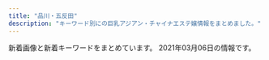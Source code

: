 ```yaml
---
title: "品川・五反田"
description: "キーワード別にの巨乳アジアン・チャイナエステ嬢情報をまとめました。"
---
```


新着画像と新着キーワードをまとめています。
2021年03月06日の情報です。

<DmmAffiliateIns />
<KeywordTable
  shops={
    [
    {
        "name": "\u5eb7\u7984",
        "url": "http://www.kouroku-este.com/",
        "station": "JR\u54c1\u5ddd\u99c5\u9ad8\u8f2a\u53e3",
        "img_links": [
            "http://www.kouroku-este.com/img/staff/aaa/aaa2.jpg",
            "http://www.kouroku-este.com/img/staff/eee/s-eee2.jpg",
            "http://www.kouroku-este.com/img/staff/ccc/ccc1.jpg",
            "http://www.kouroku-este.com/img/menu/info_r.jpg",
            "http://www.kouroku-este.com/img/staff/ggg/ggg1.jpg",
            "http://www.kouroku-este.com/img/staff/fff/s-fff1.jpg",
            "http://www.kouroku-este.com/img/staff/aaa/aaa1.jpg",
            "http://www.kouroku-este.com/img/staff/ccc/ccc2.jpg",
            "http://www.kouroku-este.com/img/system/service02.jpg",
            "http://www.kouroku-este.com/img/top/listmark1.png",
            "http://www.kouroku-este.com/img/staff/eee/s-eee1.jpg",
            "http://www.kouroku-este.com/img/staff/fff/s-fff2.jpg",
            "http://www.kouroku-este.com/img/system/service01.jpg",
            "http://www.kouroku-este.com/img/staff/bbb/bbb1.jpg"
        ],
        "keywords": {
            "C": 15
        }
    },
    {
        "keywords": {},
        "img_links": [
            "http://gotanda.pepper.jp/m049.png",
            "http://gotanda.pepper.jp/gotanda001.jpg",
            "http://gotanda.pepper.jp/m173.jpg",
            "http://gotanda.pepper.jp/1-01.png",
            "http://gotanda.pepper.jp/20151109231038834554.jpg",
            "http://gotanda.pepper.jp/m02272.jpg",
            "http://gotanda.pepper.jp/m048.png"
        ],
        "name": "\u4e94\u53cd\u7530\u30e1\u30c7\u30a3\u30ab\u30eb\u30a8\u30f3",
        "station": "JR\u4e94\u53cd\u7530\u99c5\u897f\u53e3",
        "url": "http://gotanda.pepper.jp/"
    },
    {
        "keywords": {},
        "station": "JR\u4e94\u53cd\u7530\u99c5\u897f\u53e3",
        "img_links": [
            "http://www.relax-cs.com/ncss/top01.jpg",
            "http://www.relax-cs.com/ncss/nav/nav-004.jpg",
            "http://www.relax-cs.com/ncss/nav/nav-005.jpg",
            "http://www.relax-cs.com/ncss/staff01.jpg",
            "http://www.relax-cs.com/ncss/nav/nav-002.jpg",
            "http://www.relax-cs.com/ncss/staff02.jpg",
            "http://www.relax-cs.com/ncss/top03.jpg",
            "http://www.relax-cs.com/ncss/tel.png",
            "http://www.relax-cs.com/ncss/nav/nav-006.jpg",
            "http://www.relax-cs.com/ncss/nav/nav-001.jpg",
            "http://www.relax-cs.com/ncss/nav/nav-003.jpg",
            "http://www.relax-cs.com/ncss/top02-left.jpg"
        ],
        "name": "\u30ea\u30e9\u30af\u30bc\u30fc\u30b7\u30e7\u30f3\u862d",
        "url": "http://www.relax-cs.com/"
    },
    {
        "name": "\u7f8e\u4f36",
        "station": "JR\u4e94\u53cd\u7530\u99c5\u897f\u53e3",
        "url": "http://es-mirei.com/",
        "keywords": {
            "E": 8,
            "87": 4,
            "85": 2,
            "88": 2,
            "86": 2
        },
        "img_links": [
            "http://es-mirei.com/images/store/02.jpg",
            "http://es-mirei.com/staffPhoto/b20170908125528.jpg",
            "http://es-mirei.com/staffPhoto/s20170728165536.jpg",
            "http://es-mirei.com/staffPhoto/b20170728165256.jpg",
            "http://es-mirei.com/staffPhoto/s20170911152129.jpg",
            "http://es-mirei.com/images/noImg.jpg",
            "http://es-mirei.com/staffPhoto/b20170728165536.jpg",
            "http://es-mirei.com/staffPhoto/b20170728165302.jpg",
            "http://es-mirei.com/staffPhoto/b20180209180323.jpg",
            "http://es-mirei.com/staffPhoto/s20170728165302.jpg",
            "http://es-mirei.com/staffPhoto/b20180613122502.jpg",
            "http://es-mirei.com/staffPhoto/s20170908125528.jpg",
            "http://es-mirei.com/staffPhoto/s20180209180323.jpg",
            "http://es-mirei.com/staffPhoto/s20170728165256.jpg",
            "http://es-mirei.com/images/store/05.jpg",
            "http://es-mirei.com/images/store/04.jpg",
            "http://es-mirei.com/images/s3Slider1Images/03.jpg",
            "http://es-mirei.com/staffPhoto/s20170911152114.jpg",
            "http://es-mirei.com/images/s3Slider1Images/01.jpg",
            "http://es-mirei.com/staffPhoto/b20170911152114.jpg",
            "http://es-mirei.com/images/returnStaffBtn.png",
            "http://es-mirei.com/images/s3Slider1Images/02.jpg",
            "http://es-mirei.com/images/store/06.jpg",
            "http://es-mirei.com/staffPhoto/s20180613122502.jpg",
            "http://es-mirei.com/images/store/03.jpg",
            "http://es-mirei.com/staffPhoto/b20170911152129.jpg",
            "http://es-mirei.com/images/store/01.jpg"
        ]
    },
    {
        "img_links": [
            "http://lacure.link/images/news.png",
            "http://lacure.link/images/left3.png",
            "http://lacure.link/images/r5.jpg",
            "http://lacure.link/images/face.png",
            "http://lacure.link/images/r4.jpg",
            "http://lacure.link/images/s_staff.png",
            "http://lacure.link/images/asali.jpg",
            "http://lacure.link/images/g5.jpg",
            "http://lacure.link/images/g0.jpg",
            "http://lacure.link/images/kiki.jpg",
            "http://lacure.link/images/g2.jpg",
            "http://lacure.link/images/r2.jpg",
            "http://lacure.link/images/sayuri.jpg",
            "http://lacure.link/images/zi.png",
            "http://lacure.link/images/r6.jpg",
            "http://lacure.link/images/gb01.png",
            "http://lacure.link/images/top2.jpg",
            "http://lacure.link/images/g3.jpg",
            "http://lacure.link/images/g6.jpg",
            "http://lacure.link/images/kol.jpg",
            "http://lacure.link/images/s1.jpg",
            "http://lacure.link/images/r3.jpg",
            "http://lacure.link/images/g1.jpg",
            "http://lacure.link/images/r1.jpg",
            "http://lacure.link/images/yuki.jpg"
        ],
        "station": "\u6238\u8d8a\u9280\u5ea7\u99c5",
        "url": "http://lacure.link/",
        "name": "\u30e9\u30ad\u30e5\u30a2",
        "keywords": {}
    },
    {
        "keywords": {},
        "url": "https://tsukiwa.info/",
        "name": "\u6708\u306e\u548c",
        "station": "JR\u4e94\u53cd\u7530\u99c5\u897f\u53e3",
        "img_links": [
            "https://tsukiwa.info/img/staff/mimi01.jpg",
            "https://tsukiwa.info/img/staff/sara243.jpg",
            "https://tsukiwa.info/img/QRcode.png",
            "https://tsukiwa.info/img/event/camp03.jpg",
            "https://tsukiwa.info/img/staff/rumi04.jpg",
            "https://tsukiwa.info/img/event/20210128.png",
            "https://www.a-side.com/ad/koko/include/banner/koko_200x40.png",
            "https://tsukiwa.info/img/staff/IMG_3569.jpg",
            "https://tsukiwa.info/img/staff/aya2101.jpg",
            "https://tsukiwa.info/img/staff/ruru1.jpg",
            "https://tsukiwa.info/img/top_map.jpg",
            "https://tsukiwa.info/img/news1.png",
            "https://tsukiwa.info/img/staff/mimi20202.jpg",
            "https://tsukiwa.info/img/news3.png",
            "https://tsukiwa.info/img/bar_profile.png",
            "https://tsukiwa.info/img/bar_staff.png",
            "https://tsukiwa.info/img/staff/mimi202012.jpg",
            "https://tsukiwa.info/img/staff/sara241.jpg",
            "https://tsukiwa.info/img/staff/rumi02.jpg",
            "https://tsukiwa.info/img/staff_top/20201219_2.jpg",
            "https://tsukiwa.info/img/staff/g12.jpg",
            "https://tsukiwa.info/img/staff/yuri001.jpg",
            "https://tsukiwa.info/img/staff/no_image.jpg",
            "https://tsukiwa.info/img/staff/koko3.jpg",
            "https://tsukiwa.info/img/staff/g121.jpg",
            "https://tsukiwa.info/img/staff/sara242.jpg",
            "https://tsukiwa.info/img/staff_top/20201219_1.jpg",
            "https://tsukiwa.info/img/staff/5AD524C3-384E-48C5-9527-57A24BF6D687.jpeg",
            "https://tsukiwa.info/img/staff/mika05.jpg",
            "https://tsukiwa.info/img/akusesu-top0.jpg",
            "https://tsukiwa.info/img/pickupGirl.png",
            "https://tsukiwa.info/img/staff/sara244.jpg",
            "https://tsukiwa.info/img/bar_gallery.png"
        ]
    },
    {
        "url": "http://p-fly.work/",
        "station": "JR\u4e94\u53cd\u7530\u99c5\u897f\u53e3",
        "keywords": {},
        "img_links": [
            "http://p-fly.work/images/sys1.jpg",
            "http://p-fly.work/staff/mai.jpg",
            "http://p-fly.work/images/tr.jpg",
            "http://p-fly.work/staff/koko.jpg",
            "http://p-fly.work/images/mobile.jpg",
            "http://p-fly.work/images/sys3.jpg",
            "http://p-fly.work/images/b3.jpg",
            "http://p-fly.work/staff/yuki.jpg",
            "http://p-fly.work/images/ac1.jpg",
            "http://p-fly.work/staff/yuyu.jpg",
            "http://p-fly.work/img/sara1.jpg",
            "http://p-fly.work/images/staff_t.png",
            "http://p-fly.work/img/koko1.jpg",
            "http://p-fly.work/images/b2.jpg",
            "http://p-fly.work/images/10.jpg",
            "http://p-fly.work/images/b1.jpg",
            "http://p-fly.work/staff/sara.jpg",
            "http://p-fly.work/images/head.png",
            "http://p-fly.work/img/yuyu1.jpg",
            "http://p-fly.work/images/sys2.jpg",
            "http://p-fly.work/images/12.jpg",
            "http://p-fly.work/images/int2.png",
            "http://p-fly.work/images/line.png",
            "http://p-fly.work/images/news.jpg",
            "http://p-fly.work/img/mai1.jpg",
            "http://p-fly.work/images/sys4.png",
            "http://p-fly.work/images/1.jpg",
            "http://p-fly.work/images/interior_t.png",
            "http://p-fly.work/images/7.jpg",
            "http://p-fly.work/images/int1.jpg"
        ],
        "name": "\u7d2b\u306e\u8776"
    },
    {
        "url": "http://www.es-yuduki.com/",
        "keywords": {
            "C": 13
        },
        "station": "JR\u4e94\u53cd\u7530\u99c5\u897f\u53e3",
        "img_links": [
            "http://www.es-yuduki.com/css/progress08.jpg",
            "http://www.es-yuduki.com/css/staff02.jpg",
            "http://www.es-yuduki.com/css/main-top05.png",
            "http://www.es-yuduki.com/css/nav/change-006.jpg",
            "http://www.es-yuduki.com/css/nav/change-007.jpg",
            "http://www.es-yuduki.com/css/nav/nav-001.jpg",
            "http://www.es-yuduki.com/css/coupon003.jpg",
            "http://www.es-yuduki.com/css/progress07.jpg",
            "http://www.es-yuduki.com/css/nav/nav-004.jpg",
            "http://www.es-yuduki.com/css/nav/nav-0003.jpg",
            "http://www.es-yuduki.com/css/progress06.jpg",
            "http://www.es-yuduki.com/css/staff03.jpg",
            "http://www.es-yuduki.com/css/staff03-b.jpg",
            "http://www.es-yuduki.com/css/progress01.jpg",
            "http://www.es-yuduki.com/css/staff01.jpg",
            "http://www.es-yuduki.com/css/kanban.jpg",
            "http://www.es-yuduki.com/css/nav/change-0003.jpg",
            "http://www.es-yuduki.com/css/nav/change-001.jpg",
            "http://www.es-yuduki.com/css/nav/nav-005.jpg",
            "http://www.es-yuduki.com/css/nav/nav-007.jpg",
            "http://www.es-yuduki.com/css/staff00.jpg",
            "http://www.es-yuduki.com/css/nav/change-002.jpg",
            "http://www.es-yuduki.com/css/progress04.jpg",
            "http://www.es-yuduki.com/css/nav/change-004.jpg",
            "http://www.es-yuduki.com/css/staff01-b.jpg",
            "http://www.es-yuduki.com/css/head.jpg",
            "http://www.es-yuduki.com/css/nav/change-005.jpg",
            "http://www.es-yuduki.com/css/staff02-b.jpg",
            "http://www.es-yuduki.com/css/nav/nav-006.jpg",
            "http://www.es-yuduki.com/css/progress05.jpg",
            "http://www.es-yuduki.com/css/progress03.jpg",
            "http://www.es-yuduki.com/css/progress02.jpg",
            "http://www.es-yuduki.com/css/nav/nav-002.jpg"
        ],
        "name": "\u30de\u30c3\u30b5\u30fc\u30b8\u306e\u5915\u6708"
    },
    {
        "img_links": [],
        "url": "https://i-house.aoaoeo.com/",
        "station": "JR\u4e94\u53cd\u7530\u99c5\u897f\u53e3",
        "keywords": {},
        "name": "\u7652\u3057\u30cf\u30a6\u30b9"
    },
    {
        "keywords": {
            "G": 1,
            "E": 5,
            "87": 2,
            "D": 5,
            "C": 3,
            "86": 2,
            "84": 5,
            "88": 3,
            "90": 2
        },
        "station": "JR\u4e94\u53cd\u7530\u99c5\u6771\u53e3",
        "img_links": [
            "http://www.relax-fuyou.info/img/st161.jpg",
            "http://www.relax-fuyou.info/img/st150.jpg",
            "http://www.relax-fuyou.info/img/sta19.jpg",
            "http://www.relax-fuyou.info/img/sta1.jpg",
            "http://www.relax-fuyou.info/img/top.jpg",
            "http://www.relax-fuyou.info/img/st10.jpg",
            "http://www.relax-fuyou.info/img/st1.jpg",
            "http://www.relax-fuyou.info/img/st160.jpg",
            "http://www.relax-fuyou.info/img/st71.jpg",
            "http://www.relax-fuyou.info/img/st140.jpg",
            "http://www.relax-fuyou.info/img/st17.jpg",
            "http://www.relax-fuyou.info/img/sta18.jpg",
            "http://www.relax-fuyou.info/img/st7.jpg",
            "http://www.relax-fuyou.info/img/st11.jpg",
            "http://www.relax-fuyou.info/img/st141.jpg",
            "http://www.relax-fuyou.info/img/st110.jpg",
            "http://www.relax-fuyou.info/img/r9.jpg",
            "http://www.relax-fuyou.info/img/sta5.jpg",
            "http://www.relax-fuyou.info/img/sta16.jpg",
            "http://www.relax-fuyou.info/img/sta8.jpg",
            "http://www.relax-fuyou.info/img/sta20.jpg",
            "http://www.relax-fuyou.info/img/st41.jpg",
            "http://www.relax-fuyou.info/img/st181.jpg",
            "http://www.relax-fuyou.info/img/st201.jpg",
            "http://www.relax-fuyou.info/img/sta17.jpg",
            "http://www.relax-fuyou.info/img/st42.jpg",
            "http://www.relax-fuyou.info/img/st72.jpg",
            "http://www.relax-fuyou.info/img/st8.jpg",
            "http://www.relax-fuyou.info/img/st5.jpg",
            "http://www.relax-fuyou.info/img/sta15.jpg",
            "http://www.relax-fuyou.info/img/st171.jpg",
            "http://www.relax-fuyou.info/img/st191.jpg"
        ],
        "url": "http://www.relax-fuyou.info/",
        "name": "\u8299\u84c9\uff5e\u30d5\u30e8\u30a6\uff5e"
    },
    {
        "img_links": [
            "http://hanagoromo.work/yuyu.jpg",
            "http://hanagoromo.work/yuna2.jpg",
            "http://hanagoromo.work/interior1.jpg",
            "http://hanagoromo.work/int2.jpg",
            "http://hanagoromo.work/rina1.jpeg",
            "http://hanagoromo.work/ta.png",
            "http://hanagoromo.work/eri.jpg",
            "http://hanagoromo.work/ai3.jpg",
            "http://hanagoromo.work/miyuki1.jpg",
            "http://hanagoromo.work/hitomi1.jpg",
            "http://hanagoromo.work/mio2.jpg",
            "http://hanagoromo.work/mens-esthe1.png",
            "http://hanagoromo.work/ai2.jpg",
            "http://hanagoromo.work/tina.jpg",
            "http://hanagoromo.work/yuna1.jpg",
            "http://hanagoromo.work/nana1.jpg",
            "http://hanagoromo.work/head.jpg",
            "http://hanagoromo.work/hitomi.jpg",
            "http://hanagoromo.work/staff_t.jpg",
            "http://hanagoromo.work/b3.jpg",
            "http://hanagoromo.work/rie1.jpg",
            "http://hanagoromo.work/mio.jpg",
            "http://hanagoromo.work/3.jpg",
            "http://hanagoromo.work/yumi1.jpg",
            "http://hanagoromo.work/rina2.jpeg",
            "http://hanagoromo.work/nana.jpg",
            "http://hanagoromo.work/interior_t.jpg",
            "http://hanagoromo.work/miyuki.jpg",
            "http://hanagoromo.work/6.jpg",
            "http://hanagoromo.work/tina2.jpg",
            "http://hanagoromo.work/4.jpg",
            "http://hanagoromo.work/sayaka.jpg",
            "http://hanagoromo.work/mio1.jpg",
            "http://hanagoromo.work/yumi.jpg",
            "http://hanagoromo.work/nana2.jpg",
            "http://hanagoromo.work/sys.jpg",
            "http://hanagoromo.work/112.jpg",
            "http://hanagoromo.work/hitomi2.jpg",
            "http://hanagoromo.work/s1.png",
            "http://hanagoromo.work/b2.jpg",
            "http://hanagoromo.work/yuki.jpg",
            "http://hanagoromo.work/2.jpg",
            "http://hanagoromo.work/1.jpg",
            "http://hanagoromo.work/main_top.jpg",
            "http://hanagoromo.work/b1.jpg"
        ],
        "keywords": {},
        "name": "\u82b1\u8863",
        "url": "http://hanagoromo.work/",
        "station": "JR\u4e94\u53cd\u7530\u99c5"
    },
    {
        "keywords": {
            "C": 8
        },
        "img_links": [
            "http://www.kenkou-house.info/img/Himawari_200_40.png",
            "http://www.kenkou-house.info/img/s4.jpg",
            "http://www.kenkou-house.info/img/m3.png",
            "http://www.kenkou-house.info/img/s11.jpg",
            "http://www.kenkou-house.info/img/m4.png",
            "http://www.kenkou-house.info/img/m2.png",
            "http://www.kenkou-house.info/img/bottmo-left.png",
            "http://www.kenkou-house.info/img/door.png",
            "http://www.kenkou-house.info/img/s14.jpg",
            "http://www.kenkou-house.info/img/play.png",
            "http://www.kenkou-house.info/img/s13.jpg",
            "http://www.kenkou-house.info/img/s1.jpg",
            "http://www.kenkou-house.info/img/bottmo-ritght.png",
            "http://www.kenkou-house.info/img/Himawari_468_60.png",
            "http://www.kenkou-house.info/img/Himawari_88_31.png",
            "http://www.kenkou-house.info/img/m7.png",
            "http://www.kenkou-house.info/img/s22.jpg",
            "http://www.kenkou-house.info/img/s7.jpg",
            "http://www.kenkou-house.info/img/Himawari_160_45.png",
            "http://www.kenkou-house.info/img/s33.jpg",
            "http://www.kenkou-house.info/img/s61.jpg",
            "http://www.kenkou-house.info/img/s.png",
            "http://www.kenkou-house.info/img/s16.jpg",
            "http://www.kenkou-house.info/img/s17.jpg",
            "http://www.kenkou-house.info/img/m1.png",
            "http://www.kenkou-house.info/img/m6.png",
            "http://www.kenkou-house.info/img/s15.jpg",
            "http://www.kenkou-house.info/img/body-.png",
            "http://www.kenkou-house.info/img/s21.jpg",
            "http://www.kenkou-house.info/img/s12.jpg",
            "http://www.kenkou-house.info/img/s91.jpg",
            "http://www.kenkou-house.info/img/m5.png",
            "http://www.kenkou-house.info/img/head.png",
            "http://www.kenkou-house.info/img/s20.jpg",
            "http://www.kenkou-house.info/img/m8.png"
        ],
        "station": "JR\u4e94\u53cd\u7530\u99c5\u6771\u53e3",
        "name": "\u3072\u307e\u308f\u308a",
        "url": "http://www.kenkou-house.info/"
    },
    {
        "station": "JR\u4e94\u53cd\u7530\u99c5\u897f\u53e3",
        "url": "http://hi-msg.com/tonpoh/",
        "img_links": [
            "http://hi-msg.com/tonpoh/images/p-13-1.jpg",
            "http://hi-msg.com/tonpoh/images/s5.png",
            "http://hi-msg.com/tonpoh/images/ll.png",
            "http://hi-msg.com/tonpoh/images/s6.png",
            "http://hi-msg.com/tonpoh/images/fla.png",
            "http://hi-msg.com/tonpoh/images/p-13.jpg",
            "http://hi-msg.com/tonpoh/images/p-12-1.jpg",
            "http://hi-msg.com/tonpoh/images/p-10.jpg",
            "http://hi-msg.com/tonpoh/images/s9.png",
            "http://hi-msg.com/tonpoh/images/s1.png",
            "http://hi-msg.com/tonpoh/images/s4.jpg",
            "http://hi-msg.com/tonpoh/images/p-7-1.jpg",
            "http://hi-msg.com/tonpoh/images/p-6.jpg",
            "http://hi-msg.com/tonpoh/images/p-0.jpg",
            "http://hi-msg.com/tonpoh/images/p-8-1.jpg",
            "http://hi-msg.com/tonpoh/images/p-10-1.jpg",
            "http://hi-msg.com/tonpoh/images/tit-staff.png",
            "http://hi-msg.com/tonpoh/images/fla-1.png",
            "http://hi-msg.com/tonpoh/images/p-9-1.jpg",
            "http://hi-msg.com/tonpoh/images/p-5.jpg",
            "http://hi-msg.com/tonpoh/images/p-14-1.jpg",
            "http://hi-msg.com/tonpoh/images/p-2.jpg",
            "http://hi-msg.com/tonpoh/images/p-12.jpg",
            "http://hi-msg.com/tonpoh/images/p-1.jpg",
            "http://hi-msg.com/tonpoh/images/p-14.jpg",
            "http://hi-msg.com/tonpoh/images/botton.png",
            "http://hi-msg.com/tonpoh/images/p-11-1.jpg",
            "http://hi-msg.com/tonpoh/images/p-7.jpg",
            "http://hi-msg.com/tonpoh/images/s8.png",
            "http://hi-msg.com/tonpoh/images/fla-3.png",
            "http://hi-msg.com/tonpoh/images/p-4.jpg",
            "http://hi-msg.com/tonpoh/images/p-8.jpg",
            "http://hi-msg.com/tonpoh/images/tit-sys.png",
            "http://hi-msg.com/tonpoh/images/p-11.jpg",
            "http://hi-msg.com/tonpoh/images/p-9.jpg",
            "http://hi-msg.com/tonpoh/images/no.png",
            "http://hi-msg.com/tonpoh/images/l.png",
            "http://hi-msg.com/tonpoh/images/p-6-1.jpg",
            "http://hi-msg.com/tonpoh/images/line.png"
        ],
        "name": "\u30c8\u30f3\u30dd\u30fc",
        "keywords": {}
    },
    {
        "img_links": [],
        "station": "JR\u54c1\u5ddd\u99c5\u9ad8\u8f2a\u53e3",
        "name": "\u30d5\u30ed\u30fc\u30e9",
        "keywords": {},
        "url": "http://f-aroma.info/"
    }
]
}
/>
<DmmAffiliateScript />

